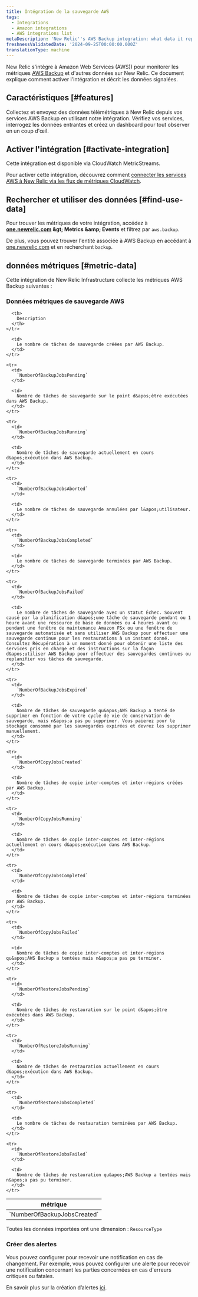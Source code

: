 ```yaml
---
title: Intégration de la sauvegarde AWS
tags:
  - Integrations
  - Amazon integrations
  - AWS integrations list
metaDescription: 'New Relic''s AWS Backup integration: what data it reports and how to enable it.'
freshnessValidatedDate: '2024-09-25T00:00:00.000Z'
translationType: machine
---
```


New Relic s&apos;intègre à Amazon Web Services (AWS)) pour monitorer les métriques [AWS Backup](https://aws.amazon.com/backup/) et d&apos;autres données sur New Relic. Ce document explique comment activer l&apos;intégration et décrit les données signalées.

## Caractéristiques [#features]

Collectez et envoyez des données télémétriques à New Relic depuis vos services AWS Backup en utilisant notre intégration. Vérifiez vos services, interrogez les données entrantes et créez un dashboard pour tout observer en un coup d&apos;œil.

## Activer l&apos;intégration [#activate-integration]

Cette intégration est disponible via CloudWatch MetricStreams.

Pour activer cette intégration, découvrez comment [connecter les services AWS à New Relic via les flux de métriques CloudWatch](/docs/infrastructure/amazon-integrations/connect/aws-metric-stream-setup/).

## Rechercher et utiliser des données [#find-use-data]

Pour trouver les métriques de votre intégration, accédez à <DNT>**[one.newrelic.com](https://one.newrelic.com/all-capabilities) &amp;gt; Metrics &amp;amp; Events**</DNT> et filtrez par `aws.backup`.

De plus, vous pouvez trouver l&apos;entité associée à AWS Backup en accédant à [one.newrelic.com](https://one.newrelic.com/all-entities) et en recherchant `backup`.

## données métriques [#metric-data]

Cette intégration de New Relic Infrastructure collecte les métriques AWS Backup suivantes :

### Données métriques de sauvegarde AWS

<table>
  <thead>
    <tr>
      <th style={{ width: "200px" }}>
        métrique
      </th>

      <th>
        Description
      </th>
    </tr>
  </thead>

  <tbody>
    <tr>
      <td>
        `NumberOfBackupJobsCreated`
      </td>

      <td>
        Le nombre de tâches de sauvegarde créées par AWS Backup.
      </td>
    </tr>

    <tr>
      <td>
        `NumberOfBackupJobsPending`
      </td>

      <td>
        Nombre de tâches de sauvegarde sur le point d&apos;être exécutées dans AWS Backup.
      </td>
    </tr>

    <tr>
      <td>
        `NumberOfBackupJobsRunning`
      </td>

      <td>
        Nombre de tâches de sauvegarde actuellement en cours d&apos;exécution dans AWS Backup.
      </td>
    </tr>

    <tr>
      <td>
        `NumberOfBackupJobsAborted`
      </td>

      <td>
        Le nombre de tâches de sauvegarde annulées par l&apos;utilisateur.
      </td>
    </tr>

    <tr>
      <td>
        `NumberOfBackupJobsCompleted`
      </td>

      <td>
        Le nombre de tâches de sauvegarde terminées par AWS Backup.
      </td>
    </tr>

    <tr>
      <td>
        `NumberOfBackupJobsFailed`
      </td>

      <td>
        Le nombre de tâches de sauvegarde avec un statut Échec. Souvent causé par la planification d&apos;une tâche de sauvegarde pendant ou 1 heure avant une ressource de base de données ou 4 heures avant ou pendant une fenêtre de maintenance Amazon FSx ou une fenêtre de sauvegarde automatisée et sans utiliser AWS Backup pour effectuer une sauvegarde continue pour les restaurations à un instant donné. Consultez Récupération à un moment donné pour obtenir une liste des services pris en charge et des instructions sur la façon d&apos;utiliser AWS Backup pour effectuer des sauvegardes continues ou replanifier vos tâches de sauvegarde.
      </td>
    </tr>

    <tr>
      <td>
        `NumberOfBackupJobsExpired`
      </td>

      <td>
        Nombre de tâches de sauvegarde qu&apos;AWS Backup a tenté de supprimer en fonction de votre cycle de vie de conservation de sauvegarde, mais n&apos;a pas pu supprimer. Vous paierez pour le stockage consommé par les sauvegardes expirées et devrez les supprimer manuellement.
      </td>
    </tr>

    <tr>
      <td>
        `NumberOfCopyJobsCreated`
      </td>

      <td>
        Nombre de tâches de copie inter-comptes et inter-régions créées par AWS Backup.
      </td>
    </tr>

    <tr>
      <td>
        `NumberOfCopyJobsRunning`
      </td>

      <td>
        Nombre de tâches de copie inter-comptes et inter-régions actuellement en cours d&apos;exécution dans AWS Backup.
      </td>
    </tr>

    <tr>
      <td>
        `NumberOfCopyJobsCompleted`
      </td>

      <td>
        Nombre de tâches de copie inter-comptes et inter-régions terminées par AWS Backup.
      </td>
    </tr>

    <tr>
      <td>
        `NumberOfCopyJobsFailed`
      </td>

      <td>
        Nombre de tâches de copie inter-comptes et inter-régions qu&apos;AWS Backup a tentées mais n&apos;a pas pu terminer.
      </td>
    </tr>

    <tr>
      <td>
        `NumberOfRestoreJobsPending`
      </td>

      <td>
        Nombre de tâches de restauration sur le point d&apos;être exécutées dans AWS Backup.
      </td>
    </tr>

    <tr>
      <td>
        `NumberOfRestoreJobsRunning`
      </td>

      <td>
        Nombre de tâches de restauration actuellement en cours d&apos;exécution dans AWS Backup.
      </td>
    </tr>

    <tr>
      <td>
        `NumberOfRestoreJobsCompleted`
      </td>

      <td>
        Le nombre de tâches de restauration terminées par AWS Backup.
      </td>
    </tr>

    <tr>
      <td>
        `NumberOfRestoreJobsFailed`
      </td>

      <td>
        Nombre de tâches de restauration qu&apos;AWS Backup a tentées mais n&apos;a pas pu terminer.
      </td>
    </tr>
  </tbody>
</table>

Toutes les données importées ont une dimension : `ResourceType`

### Créer des alertes

Vous pouvez configurer <InlinePopover type="alerts" />pour recevoir une notification en cas de changement. Par exemple, vous pouvez configurer une alerte pour recevoir une notification concernant les parties concernées en cas d&apos;erreurs critiques ou fatales.

En savoir plus sur la création d’alertes [ici](/docs/tutorial-create-alerts/create-an-alert/).